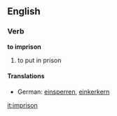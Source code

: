 ==English==
===Verb===
'''to imprison'''
# to put in prison
====Translations====
*German: [[einsperren]], [[einkerkern]]

[[it:imprison]]